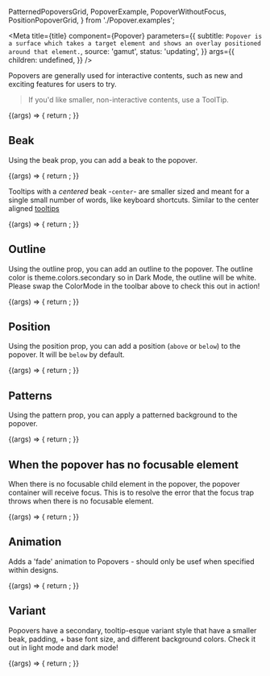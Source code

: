 

  PatternedPopoversGrid,
  PopoverExample,
  PopoverWithoutFocus,
  PositionPopoverGrid,
} from './Popover.examples';

<Meta
  title={title}
  component={Popover}
  parameters={{
    subtitle: `Popover is a surface which takes a target element and shows an overlay
positioned around that element.`,
    source: 'gamut',
    status: 'updating',
  }}
  args={{
    children: undefined,
  }}
/>

Popovers are generally used for interactive contents, such as new and exciting features for users to try.

> If you'd like smaller, non-interactive contents, use a <LinkTo id="atoms-tooltip--tool-tip">ToolTip</LinkTo>.

<Canvas>
  <Story name="Popover">
    {(args) => {
      return <PopoverExample {...args} />;
    }}
  </Story>
</Canvas>

<PropsTable story="Popover" />

## Beak

Using the beak prop, you can add a beak to the popover.

<Canvas>
  <Story name="Beak">
    {(args) => {
      return <PopoverExample {...args} beak="left" />;
    }}
  </Story>
</Canvas>

Tooltips with a _centered_ beak -`center`- are smaller sized and meant for a single small number of words, like keyboard shortcuts. Similar to the center aligned [tooltips](http://localhost:6006/?path=/docs/atoms-tooltip--smaller-alignment#smaller-alignments)

<Canvas>
  <Story name="Center Beak">
    {(args) => {
      return <PopoverExample {...args} beak="center" p={0} />;
    }}
  </Story>
</Canvas>

## Outline

Using the outline prop, you can add an outline to the popover.
The outline color is theme.colors.secondary so in Dark Mode, the outline will be white. Please swap the ColorMode in the toolbar above to check this out in action!

<Canvas>
  <Story name="Outline">
    {(args) => {
      return <PopoverExample {...args} outline />;
    }}
  </Story>
</Canvas>

## Position

Using the position prop, you can add a position (`above` or `below`) to the popover. It will be `below` by default.

<Canvas>
  <Story name="Position">
    {(args) => {
      return <PositionPopoverGrid {...args} />;
    }}
  </Story>
</Canvas>

## Patterns

Using the pattern prop, you can apply a patterned background to the popover.

<Canvas>
  <Story name="Patterns">
    {(args) => {
      return <PatternedPopoversGrid {...args} />;
    }}
  </Story>
</Canvas>

## When the popover has no focusable element

When there is no focusable child element in the popover, the popover container will receive focus.
This is to resolve the error that the focus trap throws when there is no focusable element.

<Canvas>
  <Story name="Popover (without focusable element)">
    {(args) => {
      return <PopoverWithoutFocus {...args} />;
    }}
  </Story>
</Canvas>

## Animation

Adds a 'fade' animation to Popovers - should only be usef when specified within designs.

<Canvas>
  <Story name="Animation">
    {(args) => {
      return <PopoverWithoutFocus animation="fade" {...args} />;
    }}
  </Story>
</Canvas>

## Variant

Popovers have a secondary, tooltip-esque variant style that have a smaller beak, padding, + base font size, and different background colors. Check it out in light mode and dark mode!

<Canvas>
  <Story name="Variant">
    {(args) => {
      return <PopoverWithoutFocus variant="secondary" {...args} />;
    }}
  </Story>
</Canvas>
